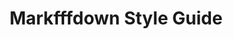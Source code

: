 ---
title: 'Markfffdown Style Guide'
description: 'Here is a sample of some basic Markdown syntax that can be used when writing Markdown content in Astro.'
pubDate: 'Jun 19 2024'
heroImage: '/shorekeeper.jpg'
---